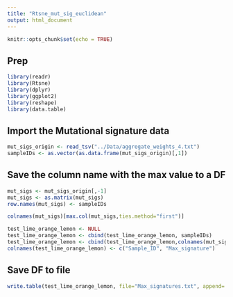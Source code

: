 ```yaml
---
title: "Rtsne_mut_sig_euclidean"
output: html_document
---
```


```r
knitr::opts_chunk$set(echo = TRUE)
```

## Prep

```r
library(readr)
library(Rtsne)
library(dplyr)
library(ggplot2)
library(reshape)
library(data.table)
```

## Import the Mutational signature data

```r
mut_sigs_origin <- read_tsv("../Data/aggregate_weights_4.txt")
sampleIDs <- as.vector(as.data.frame(mut_sigs_origin)[,1])
```

## Save the column name with the max value to a DF

```r
mut_sigs <- mut_sigs_origin[,-1]
mut_sigs <- as.matrix(mut_sigs)
row.names(mut_sigs) <- sampleIDs

colnames(mut_sigs)[max.col(mut_sigs,ties.method="first")]

test_lime_orange_lemon <- NULL
test_lime_orange_lemon <- cbind(test_lime_orange_lemon, sampleIDs)
test_lime_orange_lemon <- cbind(test_lime_orange_lemon,colnames(mut_sigs)[max.col(mut_sigs,ties.method="first")])
colnames(test_lime_orange_lemon) <- c("Sample_ID", "Max_signature")
```

## Save DF to file

```r
write.table(test_lime_orange_lemon, file="Max_signatures.txt", append= FALSE, quote=FALSE, sep="\t", row.names=FALSE)
```



